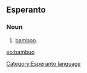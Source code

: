==Esperanto==
===Noun===
# [[bamboo]].

[[eo:bambuo]]
[[Category:Esperanto language]]
{{Universala Vortaro}}
